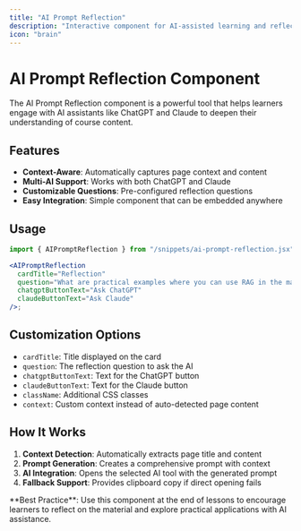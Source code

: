 ```yaml
---
title: "AI Prompt Reflection"
description: "Interactive component for AI-assisted learning and reflection"
icon: "brain"
---
```


# AI Prompt Reflection Component

The AI Prompt Reflection component is a powerful tool that helps learners engage with AI assistants like ChatGPT and Claude to deepen their understanding of course content.

## Features

- **Context-Aware**: Automatically captures page context and content
- **Multi-AI Support**: Works with both ChatGPT and Claude
- **Customizable Questions**: Pre-configured reflection questions
- **Easy Integration**: Simple component that can be embedded anywhere

## Usage

```jsx
import { AIPromptReflection } from "/snippets/ai-prompt-reflection.jsx";

<AIPromptReflection
  cardTitle="Reflection"
  question="What are practical examples where you can use RAG in the manufacturing industry?"
  chatgptButtonText="Ask ChatGPT"
  claudeButtonText="Ask Claude"
/>;
```

## Customization Options

- `cardTitle`: Title displayed on the card
- `question`: The reflection question to ask the AI
- `chatgptButtonText`: Text for the ChatGPT button
- `claudeButtonText`: Text for the Claude button
- `className`: Additional CSS classes
- `context`: Custom context instead of auto-detected page content

## How It Works

1. **Context Detection**: Automatically extracts page title and content
2. **Prompt Generation**: Creates a comprehensive prompt with context
3. **AI Integration**: Opens the selected AI tool with the generated prompt
4. **Fallback Support**: Provides clipboard copy if direct opening fails

<Info>
  **Best Practice**: Use this component at the end of lessons to encourage
  learners to reflect on the material and explore practical applications with AI
  assistance.
</Info>

